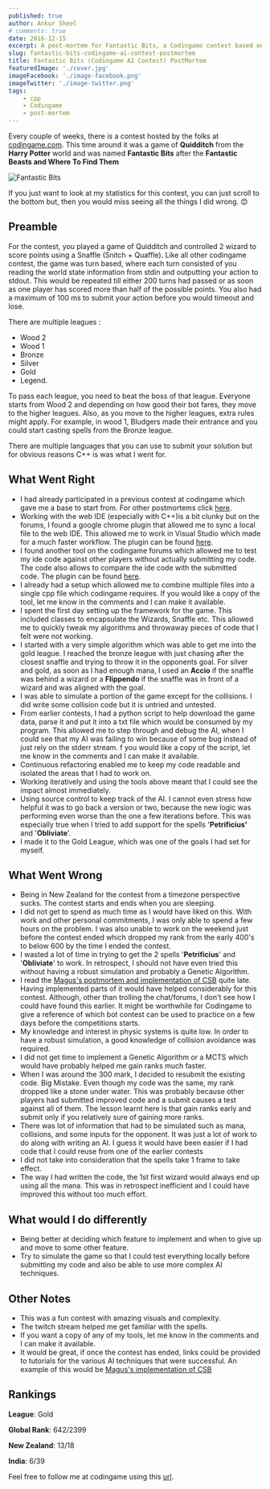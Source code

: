 ```yaml
---
published: true
author: Ankur Sheel
# comments: true
date: 2016-12-15
excerpt: A post-mortem for Fantastic Bits, a Codingame contest based on Quidditch from Harry Potter.
slug: fantastic-bits-codingame-ai-contest-postmortem
title: Fantastic Bits (Codingame AI Contest) PostMortem
featuredImage: './cover.jpg'
imageFacebook: './image-facebook.png'
imageTwitter: './image-twitter.png'
tags:
    - cpp
    - Codingame
    - post-mortem
---
```


Every couple of weeks, there is a contest hosted by the folks at [codingame.com](http://www.codingame.com). This time
around it was a game of **Quidditch** from the **Harry Potter** world and was named **Fantastic Bits** after the
**Fantastic Beasts and Where To Find Them**

![Fantastic Bits](./cover.jpg)

If you just want to look at my statistics for this contest, you can just scroll to the bottom but, then you would miss
seeing all the things I did wrong. 😊

## Preamble

For the contest, you played a game of Quidditch and controlled 2 wizard to score points using a Snaffle (Snitch +
Quaffle). Like all other codingame contest, the game was turn based, where each turn consisted of you reading the world
state information from stdin and outputting your action to stdout. This would be repeated till either 200 turns had
passed or as soon as one player has scored more than half of the possible points. You also had a maximum of 100 ms to
submit your action before you would timeout and lose.

There are multiple leagues :

-   Wood 2
-   Wood 1
-   Bronze
-   Silver
-   Gold
-   Legend.

To pass each league, you need to beat the boss of that league. Everyone starts from Wood 2 and depending on how good
their bot fares, they move to the higher leagues. Also, as you move to the higher leagues, extra rules might apply. For
example, in wood 1, Bludgers made their entrance and you could start casting spells from the Bronze league.

There are multiple languages that you can use to submit your solution but for obvious reasons C++ is was what I went
for.

## What Went Right

-   I had already participated in a previous contest at codingame which gave me a base to start from. For other
    postmortems click [here](/category/Codingame).
-   Working with the web IDE (especially with C++)is a bit clunky but on the forums, I found a google chrome plugin that
    allowed me to sync a local file to the web IDE. This allowed me to work in Visual Studio which made for a much
    faster workflow. The plugin can be found [here](https://www.codingame.com/forum/t/codingame-sync-beta/614/65).
-   I found another tool on the codingame forums which allowed me to test my ide code against other players without
    actually submitting my code. The code also allows to compare the ide code with the submitted code. The plugin can be
    found [here](https://www.codingame.com/forum/t/introducing-cg-spunk/1895).
-   I already had a setup which allowed me to combine multiple files into a single cpp file which codingame requires. If
    you would like a copy of the tool, let me know in the comments and I can make it available.
-   I spent the first day setting up the framework for the game. This included classes to encapsulate the Wizards,
    Snaffle etc. This allowed me to quickly tweak my algorithms and throwaway pieces of code that I felt were not
    working.
-   I started with a very simple algorithm which was able to get me into the gold league. I reached the bronze league
    with just chasing after the closest snaffle and trying to throw it in the opponents goal. For silver and gold, as
    soon as I had enough mana, I used an **Accio** if the snaffle was behind a wizard or a **Flippendo** if the snaffle
    was in front of a wizard and was aligned with the goal.
-   I was able to simulate a portion of the game except for the collisions. I did write some collision code but it is
    untried and untested.
-   From earlier contests, I had a python script to help download the game data, parse it and put it into a txt file
    which would be consumed by my program. This allowed me to step through and debug the AI, when I could see that my AI
    was failing to win because of some bug instead of just rely on the stderr stream. f you would like a copy of the
    script, let me know in the comments and I can make it available.
-   Continuous refactoring enabled me to keep my code readable and isolated the areas that I had to work on.
-   Working iteratively and using the tools above meant that I could see the impact almost immediately.
-   Using source control to keep track of the AI. I cannot even stress how helpful it was to go back a version or two,
    because the new logic was performing even worse than the one a few iterations before. This was especially true when
    I tried to add support for the spells '**Petrificius'** and '**Obliviate**'.
-   I made it to the Gold League, which was one of the goals I had set for myself.

## What Went Wrong

-   Being in New Zealand for the contest from a timezone perspective sucks. The contest starts and ends when you are
    sleeping.
-   I did not get to spend as much time as I would have liked on this. With work and other personal commitments, I was
    only able to spend a few hours on the problem. I was also unable to work on the weekend just before the contest
    ended which dropped my rank from the early 400's to below 600 by the time I ended the contest.
-   I wasted a lot of time in trying to get the 2 spells '**Petrificius**' and '**Obliviate**' to work. In retrospect, I
    should not have even tried this without having a robust simulation and probably a Genetic Algorithm.
-   I read the [Magus's postmortem and implementation of CSB](http://files.magusgeek.com/csb/csb_en.html) quite late.
    Having implemented parts of it would have helped considerably for this contest. Although, other than trolling the
    chat/forums, I don't see how I could have found this earlier. It might be worthwhile for Codingame to give a
    reference of which bot contest can be used to practice on a few days before the competitions starts.
-   My knowledge and interest in physic systems is quite low. In order to have a robust simulation, a good knowledge of
    collision avoidance was required.
-   I did not get time to implement a Genetic Algorithm or a MCTS which would have probably helped me gain ranks much
    faster.
-   When I was around the 300 mark, I decided to resubmit the existing code. Big Mistake. Even though my code was the
    same, my rank dropped like a stone under water. This was probably because other players had submitted improved code
    and a submit causes a test against all of them. The lesson learnt here is that gain ranks early and submit only if
    you relatively sure of gaining more ranks.
-   There was lot of information that had to be simulated such as mana, collisions, and some inputs for the opponent. It
    was just a lot of work to do along with writing an AI. I guess it would have been easier if I had code that I could
    reuse from one of the earlier contests
-   I did not take into consideration that the spells take 1 frame to take effect.
-   The way I had written the code, the 1st first wizard would always end up using all the mana. This was in
    retrospect inefficient and I could have improved this without too much effort.

## What would I do differently

-   Being better at deciding which feature to implement and when to give up and move to some other feature.
-   Try to simulate the game so that I could test everything locally before submitting my code and also be able to use
    more complex AI techniques.

## Other Notes

-   This was a fun contest with amazing visuals and complexity.
-   The twitch stream helped me get familiar with the spells.
-   If you want a copy of any of my tools, let me know in the comments and I can make it available.
-   It would be great, if once the contest has ended, links could be provided to tutorials for the various AI techniques
    that were successful. An example of this would
    be [Magus's implementation of CSB](http://files.magusgeek.com/csb/csb_en.html)

## Rankings

**League**: Gold

**Global Rank**: 642/2399

**New Zealand**: 13/18

**India**: 6/39

Feel free to follow me at codingame using this [url](https://www.codingame.com/servlet/urlinvite?u=1506970).
